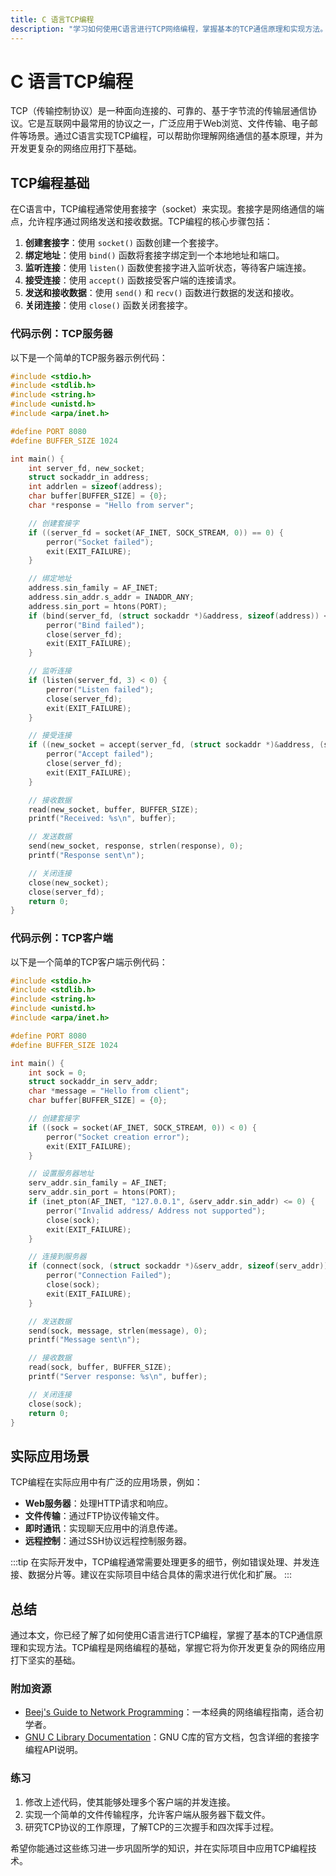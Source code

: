 ```yaml
---
title: C 语言TCP编程
description: "学习如何使用C语言进行TCP网络编程，掌握基本的TCP通信原理和实现方法。"
---
```


# C 语言TCP编程

TCP（传输控制协议）是一种面向连接的、可靠的、基于字节流的传输层通信协议。它是互联网中最常用的协议之一，广泛应用于Web浏览、文件传输、电子邮件等场景。通过C语言实现TCP编程，可以帮助你理解网络通信的基本原理，并为开发更复杂的网络应用打下基础。

## TCP编程基础

在C语言中，TCP编程通常使用套接字（socket）来实现。套接字是网络通信的端点，允许程序通过网络发送和接收数据。TCP编程的核心步骤包括：

1. **创建套接字**：使用 `socket()` 函数创建一个套接字。
2. **绑定地址**：使用 `bind()` 函数将套接字绑定到一个本地地址和端口。
3. **监听连接**：使用 `listen()` 函数使套接字进入监听状态，等待客户端连接。
4. **接受连接**：使用 `accept()` 函数接受客户端的连接请求。
5. **发送和接收数据**：使用 `send()` 和 `recv()` 函数进行数据的发送和接收。
6. **关闭连接**：使用 `close()` 函数关闭套接字。

### 代码示例：TCP服务器

以下是一个简单的TCP服务器示例代码：

```c
#include <stdio.h>
#include <stdlib.h>
#include <string.h>
#include <unistd.h>
#include <arpa/inet.h>

#define PORT 8080
#define BUFFER_SIZE 1024

int main() {
    int server_fd, new_socket;
    struct sockaddr_in address;
    int addrlen = sizeof(address);
    char buffer[BUFFER_SIZE] = {0};
    char *response = "Hello from server";

    // 创建套接字
    if ((server_fd = socket(AF_INET, SOCK_STREAM, 0)) == 0) {
        perror("Socket failed");
        exit(EXIT_FAILURE);
    }

    // 绑定地址
    address.sin_family = AF_INET;
    address.sin_addr.s_addr = INADDR_ANY;
    address.sin_port = htons(PORT);
    if (bind(server_fd, (struct sockaddr *)&address, sizeof(address)) < 0) {
        perror("Bind failed");
        close(server_fd);
        exit(EXIT_FAILURE);
    }

    // 监听连接
    if (listen(server_fd, 3) < 0) {
        perror("Listen failed");
        close(server_fd);
        exit(EXIT_FAILURE);
    }

    // 接受连接
    if ((new_socket = accept(server_fd, (struct sockaddr *)&address, (socklen_t*)&addrlen)) < 0) {
        perror("Accept failed");
        close(server_fd);
        exit(EXIT_FAILURE);
    }

    // 接收数据
    read(new_socket, buffer, BUFFER_SIZE);
    printf("Received: %s\n", buffer);

    // 发送数据
    send(new_socket, response, strlen(response), 0);
    printf("Response sent\n");

    // 关闭连接
    close(new_socket);
    close(server_fd);
    return 0;
}
```

### 代码示例：TCP客户端

以下是一个简单的TCP客户端示例代码：

```c
#include <stdio.h>
#include <stdlib.h>
#include <string.h>
#include <unistd.h>
#include <arpa/inet.h>

#define PORT 8080
#define BUFFER_SIZE 1024

int main() {
    int sock = 0;
    struct sockaddr_in serv_addr;
    char *message = "Hello from client";
    char buffer[BUFFER_SIZE] = {0};

    // 创建套接字
    if ((sock = socket(AF_INET, SOCK_STREAM, 0)) < 0) {
        perror("Socket creation error");
        exit(EXIT_FAILURE);
    }

    // 设置服务器地址
    serv_addr.sin_family = AF_INET;
    serv_addr.sin_port = htons(PORT);
    if (inet_pton(AF_INET, "127.0.0.1", &serv_addr.sin_addr) <= 0) {
        perror("Invalid address/ Address not supported");
        close(sock);
        exit(EXIT_FAILURE);
    }

    // 连接到服务器
    if (connect(sock, (struct sockaddr *)&serv_addr, sizeof(serv_addr)) < 0) {
        perror("Connection Failed");
        close(sock);
        exit(EXIT_FAILURE);
    }

    // 发送数据
    send(sock, message, strlen(message), 0);
    printf("Message sent\n");

    // 接收数据
    read(sock, buffer, BUFFER_SIZE);
    printf("Server response: %s\n", buffer);

    // 关闭连接
    close(sock);
    return 0;
}
```

## 实际应用场景

TCP编程在实际应用中有广泛的应用场景，例如：

- **Web服务器**：处理HTTP请求和响应。
- **文件传输**：通过FTP协议传输文件。
- **即时通讯**：实现聊天应用中的消息传递。
- **远程控制**：通过SSH协议远程控制服务器。

:::tip
在实际开发中，TCP编程通常需要处理更多的细节，例如错误处理、并发连接、数据分片等。建议在实际项目中结合具体的需求进行优化和扩展。
:::

## 总结

通过本文，你已经了解了如何使用C语言进行TCP编程，掌握了基本的TCP通信原理和实现方法。TCP编程是网络编程的基础，掌握它将为你开发更复杂的网络应用打下坚实的基础。

### 附加资源

- [Beej's Guide to Network Programming](https://beej.us/guide/bgnet/)：一本经典的网络编程指南，适合初学者。
- [GNU C Library Documentation](https://www.gnu.org/software/libc/manual/)：GNU C库的官方文档，包含详细的套接字编程API说明。

### 练习

1. 修改上述代码，使其能够处理多个客户端的并发连接。
2. 实现一个简单的文件传输程序，允许客户端从服务器下载文件。
3. 研究TCP协议的工作原理，了解TCP的三次握手和四次挥手过程。

希望你能通过这些练习进一步巩固所学的知识，并在实际项目中应用TCP编程技术。